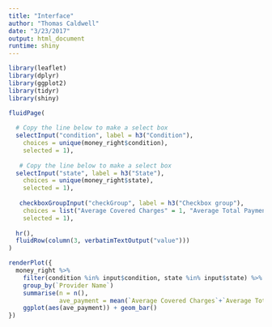 ```yaml
---
title: "Interface"
author: "Thomas Caldwell"
date: "3/23/2017"
output: html_document
runtime: shiny
---
```


```r
library(leaflet)
library(dplyr)
library(ggplot2)
library(tidyr)
library(shiny)
```

```r
fluidPage(
    
  # Copy the line below to make a select box 
  selectInput("condition", label = h3("Condition"), 
    choices = unique(money_right$condition), 
    selected = 1),
  
   # Copy the line below to make a select box 
  selectInput("state", label = h3("State"), 
    choices = unique(money_right$state), 
    selected = 1),
  
   checkboxGroupInput("checkGroup", label = h3("Checkbox group"), 
    choices = list("Average Covered Charges" = 1, "Average Total Payments" = 2, "Average Medicare Payments" = 3),
    selected = 1),
  
  hr(),
  fluidRow(column(3, verbatimTextOutput("value")))
)
```

```r
renderPlot({
  money_right %>%
    filter(condition %in% input$condition, state %in% input$state) %>%
    group_by(`Provider Name`)
    summarise(n = n(),
              ave_payment = mean(`Average Covered Charges`+`Average Total Payments`+`Average Medicare Payments`, na.rm = TRUE)) %>%
    ggplot(aes(ave_payment)) + geom_bar()
})
```




